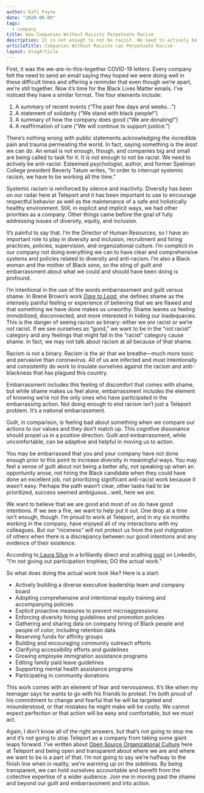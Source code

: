 ```yaml
---
author: Kafi Payne
date: "2020-06-09"
tags:
  - company
title: How Companies Without Racists Perpetuate Racism
description: It is not enough to not be racist. We need to actively be anti-racist. Teleport is committing to diversity -  Black Lives Matter.
articleTitle: Companies Without Racists can Perpetuate Racism
layout: blogArticle
---
```



First, it was the we-are-in-this-together COVID-19 letters. Every company felt the need to send an email saying they hoped we were doing well in these difficult times and offering a reminder that even though we’re apart, we’re still together. Now it’s time for the Black Lives Matter emails.  I’ve noticed they have a similar format. The four elements include:

1. A summary of recent events (“The past few days and  weeks...”)
2. A statement of solidarity (“We stand with black people!”)
3. A summary of how the company does good (“We are donating!”)
4. A reaffirmation of care (“We will continue to support justice.”)

There’s nothing wrong with public statements acknowledging the incredible pain and trauma permeating the world. In fact, saying something is the _least_ we can do. An email is not enough, though, and companies big and small are being called to task for it. It is not enough to not be racist. We need to actively be anti-racist. Esteemed psychologist, author, and former Spelman College president Beverly Tatum writes, “In order to interrupt systemic racism, we have to be working all the time.”

Systemic racism is reinforced by silence and inactivity.   Diversity has been on our radar here at Teleport and it has been important to use to encourage respectful behavior as well as the maintenance of  a safe and holistically healthy environment. Still,  in explicit and implicit ways, we had other priorities as a company. Other things came before the goal of fully addressing  issues of diversity, equity, and inclusion.

It’s painful to say that. I’m the Director of Human Resources, so I have an important  role to play in diversity and inclusion, recruitment and hiring practices, policies, supervision, and organizational culture. I’m complicit in our company not doing everything we can to have clear and comprehensive systems and policies related to diversity and anti-racism. I’m also a Black woman and the mother of Black sons, so the sting of guilt and embarrassment about what we could and should have been doing is profound.

I’m intentional in the use of the words embarrassment and guilt versus shame. In Brené Brown’s work _[Dare to Lead](https://daretolead.brenebrown.com/)_, she defines shame as the intensely painful feeling or experience of believing that we are flawed and that something we have done makes us unworthy. Shame leaves us feeling immobilized, disconnected, and more interested in hiding our inadequacies. This is the danger of seeing racism as binary: either we _are_ racist or we’re _not_ racist. If we see ourselves as “good,” we want to be in the “not racist” category and any feelings that might fall in the “racist” category cause shame. In fact, we may not talk about racism at all because of that shame.

Racism is not a binary. Racism is the air that we breathe—much more toxic and pervasive than coronavirus. All of us are infected and must intentionally and consistently do work to insulate ourselves against the racism and anti-blackness that has plagued this country.

Embarrassment includes this feeling of discomfort that comes with shame, but while shame makes us feel alone, embarrassment includes the element of knowing we’re not the only ones who have participated in the embarrassing action. Not doing enough to end racism isn’t just a Teleport problem. It’s a national embarrassment.

Guilt, in comparison, is feeling bad about something when we compare our actions to our values and they don’t match up. This cognitive dissonance should propel us in a positive direction. Guilt and embarrassment, while uncomfortable, can be adaptive and helpful in moving us to action.

You may be embarrassed that you and your company have not done enough prior to this point to increase diversity in meaningful ways. You may feel a sense of guilt about not being a better ally, not speaking up when an opportunity arose, not hiring the Black candidate when they could have done an excellent job, not prioritizing significant anti-racist work because it wasn’t easy. Perhaps the path wasn’t clear, other tasks had to be prioritized, success seemed ambiguous...well, here we are.

<BlogImage src="./assets/how-companies-without-racists-perpetuate-racism-1.png" width="100%" alt="Perpetuate Racism"/>

We want to believe that we are good and most of us do have good intentions. If we see a fire, we want to help put it out. One drop at a time isn’t enough, though. I’m proud to work at Teleport, and in my six months working in the company, have enjoyed all of my interactions with my colleagues. But our “niceness” will not protect us from the just indignation of others when there is a discrepancy between our good intentions and any evidence of their existence.

According to[ Laura Silva](https://www.linkedin.com/in/laurasilvah/) in a brilliantly direct and scathing [post](https://www.linkedin.com/posts/laurasilvah_blacklivesmatter-showthereceipts-activity-6673797448596619264-Lyhu) on LinkedIn, “I’m not giving out participation trophies; DO the actual work.”

So what does doing the actual work look like? Here is a start:


*   Actively building a diverse executive leadership team and company board
*   Adopting comprehensive and intentional equity training and accompanying policies
*   Explicit proactive measures to prevent microaggressions
*   Enforcing diversity hiring guidelines and promotion policies
*   Gathering and sharing data on company hiring of Black people and people of color, including retention data
*   Reserving funds for affinity groups
*   Building and encouraging community outreach efforts
*   Clarifying accessibility efforts and guidelines
*   Growing employee immigration assistance programs
*   Editing family paid leave guidelines
*   Supporting mental health assistance programs
*   Participating in community donations

<EmailSubscribeViolet />

This work comes with an element of fear and nervousness. It’s like when my teenager says he wants to go with his friends to protest. I’m both proud of his commitment to change and fearful that he will be targeted and misunderstood, or that mistakes he might make will be costly. We cannot expect perfection or that action will be easy and comfortable, but we must act.

Again, I don’t know all of the right answers, but that’s not going to stop me and it’s not going to stop Teleport as a company from taking some giant leaps forward. I’ve written about [Open Source Organizational Culture](/blog/open-source-hr/) here at Teleport and being open and transparent about where we are and where we want to be is a part of that. I’m not going to say we’re halfway to the finish line when in reality, we’re warming up on the sidelines. By being transparent, we can hold ourselves accountable and benefit from the collective expertise of a wider audience. Join me in moving past the shame and beyond our guilt and embarrassment and into action.

